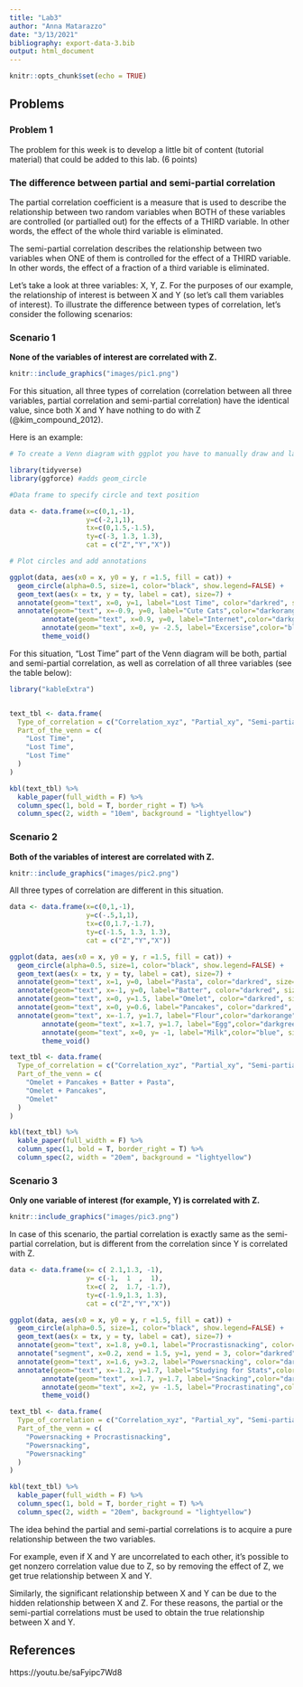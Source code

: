 ```yaml
---
title: "Lab3"
author: "Anna Matarazzo"
date: "3/13/2021"
bibliography: export-data-3.bib
output: html_document
---
```


```r
knitr::opts_chunk$set(echo = TRUE)
```



## Problems

### Problem 1

  The problem for this week is to develop a little bit of content (tutorial material) that could be added to this lab. (6 points)



### The difference between partial and semi-partial correlation

  The partial correlation coefficient is a measure that is used to describe the relationship between two random variables when BOTH of these variables are controlled (or partialled out) for the effects of a THIRD variable. In other words, the effect of the whole third variable is eliminated.

  The semi-partial correlation describes the relationship between two variables when ONE of them is controlled for the effect of a THIRD variable. In other words, the effect of a fraction of a third variable is eliminated.

  Let's take a look at three variables: X, Y, Z. For the purposes of our example, the relationship of interest is between X and Y (so let's call them variables of interest). To illustrate the difference between types of correlation, let's consider the following scenarios:

### Scenario 1

**None of the variables of interest are correlated with Z.**

```r
knitr::include_graphics("images/pic1.png")
```

  For this situation, all three types of correlation  (correlation between all three variables, partial correlation and semi-partial correlation) have the identical value, since both X and Y have nothing to do with Z (@kim_compound_2012).

  Here is an example:



```r

# To create a Venn diagram with ggplot you have to manually draw and label circles

library(tidyverse)
library(ggforce) #adds geom_circle

#Data frame to specify circle and text position

data <- data.frame(x=c(0,1,-1),
                   y=c(-2,1,1),
                   tx=c(0,1.5,-1.5),
                   ty=c(-3, 1.3, 1.3),
                   cat = c("Z","Y","X"))

# Plot circles and add annotations

ggplot(data, aes(x0 = x, y0 = y, r =1.5, fill = cat)) +
  geom_circle(alpha=0.5, size=1, color="black", show.legend=FALSE) +
  geom_text(aes(x = tx, y = ty, label = cat), size=7) +
  annotate(geom="text", x=0, y=1, label="Lost Time", color="darkred", size=5) +
  annotate(geom="text", x=-0.9, y=0, label="Cute Cats",color="darkorange", size = 7) +
        annotate(geom="text", x=0.9, y=0, label="Internet",color="darkgreen", size = 7) +
        annotate(geom="text", x=0, y= -2.5, label="Excersise",color="blue", size = 7) +
        theme_void()

```

  For this situation, "Lost Time" part of the Venn diagram will be both, partial and semi-partial correlation, as well as correlation of all three variables (see the table below):



```r

library("kableExtra")


text_tbl <- data.frame(
  Type_of_correlation = c("Correlation_xyz", "Partial_xy", "Semi-partial_xy"),
  Part_of_the_venn = c(
    "Lost Time",
    "Lost Time", 
    "Lost Time"
  )
)

kbl(text_tbl) %>%
  kable_paper(full_width = F) %>%
  column_spec(1, bold = T, border_right = T) %>%
  column_spec(2, width = "10em", background = "lightyellow")

```




### Scenario 2

**Both of the variables of interest are correlated with Z.**

```r
knitr::include_graphics("images/pic2.png")
```


  All three types of correlation are different in this situation.    
   
```r
data <- data.frame(x=c(0,1,-1),
                   y=c(-.5,1,1),
                   tx=c(0,1.7,-1.7),
                   ty=c(-1.5, 1.3, 1.3),
                   cat = c("Z","Y","X"))

ggplot(data, aes(x0 = x, y0 = y, r =1.5, fill = cat)) +
  geom_circle(alpha=0.5, size=1, color="black", show.legend=FALSE) +
  geom_text(aes(x = tx, y = ty, label = cat), size=7) +
  annotate(geom="text", x=1, y=0, label="Pasta", color="darkred", size=5) +
  annotate(geom="text", x=-1, y=0, label="Batter", color="darkred", size=5) +
  annotate(geom="text", x=0, y=1.5, label="Omelet", color="darkred", size=5) +
  annotate(geom="text", x=0, y=0.6, label="Pancakes", color="darkred", size=5) +
  annotate(geom="text", x=-1.7, y=1.7, label="Flour",color="darkorange", size = 7) +
        annotate(geom="text", x=1.7, y=1.7, label="Egg",color="darkgreen", size = 7) +
        annotate(geom="text", x=0, y= -1, label="Milk",color="blue", size = 7) +
        theme_void() 

```

```r

text_tbl <- data.frame(
  Type_of_correlation = c("Correlation_xyz", "Partial_xy", "Semi-partial_xy"),
  Part_of_the_venn = c(
    "Omelet + Pancakes + Batter + Pasta",
    "Omelet + Pancakes", 
    "Omelet"
  )
)

kbl(text_tbl) %>%
  kable_paper(full_width = F) %>%
  column_spec(1, bold = T, border_right = T) %>%
  column_spec(2, width = "20em", background = "lightyellow")

```





### Scenario 3

**Only one variable of interest (for example, Y) is correlated with Z.**

```r
knitr::include_graphics("images/pic3.png")
```

  In case of this scenario, the partial correlation is exactly same as the semi-partial correlation, but is different from the correlation since Y is correlated with Z.

```r
data <- data.frame(x= c( 2.1,1.3, -1),
                   y= c(-1,  1  ,  1),
                   tx=c( 2,  1.7, -1.7),
                   ty=c(-1.9,1.3, 1.3),
                   cat = c("Z","Y","X"))

ggplot(data, aes(x0 = x, y0 = y, r =1.5, fill = cat)) +
  geom_circle(alpha=0.5, size=1, color="black", show.legend=FALSE) +
  geom_text(aes(x = tx, y = ty, label = cat), size=7) +
  annotate(geom="text", x=1.8, y=0.1, label="Procrastisnacking", color="darkred", size=4) +
  annotate("segment", x=0.2, xend = 1.5, y=1, yend = 3, color="darkred", size=0.7) +
  annotate(geom="text", x=1.6, y=3.2, label="Powersnacking", color="darkred", size=4) +
  annotate(geom="text", x=-1.2, y=1.7, label="Studying for Stats",color="darkorange", size = 6) +
        annotate(geom="text", x=1.7, y=1.7, label="Snacking",color="darkgreen", size = 6) +
        annotate(geom="text", x=2, y= -1.5, label="Procrastinating",color="blue", size = 6) +
        theme_void()

```

```r

text_tbl <- data.frame(
  Type_of_correlation = c("Correlation_xyz", "Partial_xy", "Semi-partial_xy"),
  Part_of_the_venn = c(
    "Powersnacking + Procrastisnacking",
    "Powersnacking", 
    "Powersnacking"
  )
)

kbl(text_tbl) %>%
  kable_paper(full_width = F) %>%
  column_spec(1, bold = T, border_right = T) %>%
  column_spec(2, width = "20em", background = "lightyellow")

```








  The idea behind the partial and semi-partial correlations is to acquire a pure relationship between the two variables. 

  For example, even if X and Y are uncorrelated to each other, it's possible to get nonzero correlation value due to Z, so by removing the effect of Z, we get true relationship between X and Y. 

  Similarly, the significant relationship between X and Y can be due to the hidden relationship between X and Z. For these reasons, the partial or the semi-partial correlations must be used to obtain the true relationship between X and Y. 



## References

https://youtu.be/saFyipc7Wd8








